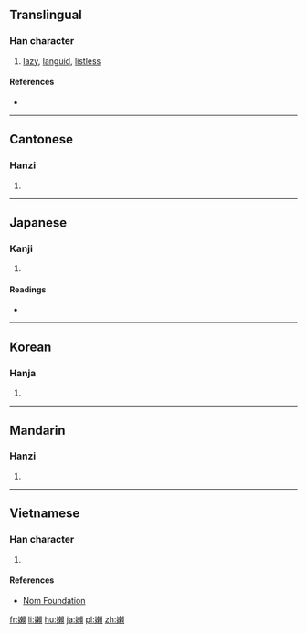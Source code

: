 {{also|懶|懒}}
==Translingual==

===Han character===
{{Han char|rn=38|rad=女|as=16|sn=19|four=47486|canj=VDLC|ids=⿰女賴}}

# [[lazy]], [[languid]], [[listless]]

====References====
* {{Han ref|kx=0273.360|dkj=06872|dj=0542.080|hdz=21089.090|uh=5B3E|ud=23358|bh=F1FB|bd=61947}}

----

==Cantonese==

===Hanzi===
{{yue-hanzi|jyut=[[laan5]]|y=laan5}}

# {{defn|lang=yue|sort=女16}}

----

==Japanese==

===Kanji===
{{ja-kanji|grade=|rs=女16}}

# {{defn|lang=ja|sort=女16}}

====Readings====
* {{ja-readings|on=[[らん]] (ran)|kun=[[おこたる]] (okotaru), [[ものうい]] (monoui)}}

----

==Korean==

===Hanja===
{{ko-hanja|hangeul=란|rv=ran|mr=ran}}

# {{defn|lang=ko|sort=女16}}

----

==Mandarin==

===Hanzi===
{{cmn-hanzi|pin=[[lǎn]] ([[lan3]])|wg=lan<sup>3</sup>}}

# {{defn|lang=cmn|sort=女16}}

----

==Vietnamese==

===Han character===
{{vi-readings|rs=女16|hanviet=lãn}}

# {{defn|lang=vi|sort=女16}}

====References====
* [http://nomfoundation.org/common/nom_details.php?codepoint=5b3e Nom Foundation]

[[fr:嬾]]
[[li:嬾]]
[[hu:嬾]]
[[ja:嬾]]
[[pl:嬾]]
[[zh:嬾]]